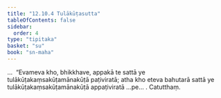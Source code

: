 ```yaml
---
title: "12.10.4 Tulākūṭasutta"
tableOfContents: false
sidebar:
  order: 4
type: "tipitaka"
basket: "su"
book: "sn-maha"
---
```



<DynamicBreadcrumb />

<Division number="1164" book="sn-maha">

<Paragraph number="2511" book="sn-maha">
…  “Evameva kho, bhikkhave, appakā te sattā ye tulākūṭakaṃsakūṭamānakūṭā paṭiviratā; atha kho eteva bahutarā sattā ye tulākūṭakaṃsakūṭamānakūṭā appaṭiviratā …pe… .

</Paragraph>
</Division>

<Paragraph number="2512" type="center" book="sn-maha">
Catutthaṃ.
</Paragraph>